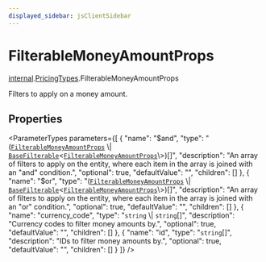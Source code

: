 ```yaml
---
displayed_sidebar: jsClientSidebar
---
```



# FilterableMoneyAmountProps

[internal](../../internal/modules/admin_discounts.internal.internal-1.mdx).[PricingTypes](../../internal-1/modules/admin_discounts.internal.internal-1.PricingTypes.mdx).FilterableMoneyAmountProps

Filters to apply on a money amount.

## Properties

<ParameterTypes parameters={[
  {
    "name": "$and",
    "type": "([`FilterableMoneyAmountProps`](admin_discounts.internal.internal-1.PricingTypes.FilterableMoneyAmountProps.mdx) \\| [`BaseFilterable`](../../DAL/interfaces/admin_discounts.internal.internal-1.DAL.BaseFilterable.mdx)<[`FilterableMoneyAmountProps`](admin_discounts.internal.internal-1.PricingTypes.FilterableMoneyAmountProps.mdx)\\>)[]",
    "description": "An array of filters to apply on the entity, where each item in the array is joined with an \"and\" condition.",
    "optional": true,
    "defaultValue": "",
    "children": []
  },
  {
    "name": "$or",
    "type": "([`FilterableMoneyAmountProps`](admin_discounts.internal.internal-1.PricingTypes.FilterableMoneyAmountProps.mdx) \\| [`BaseFilterable`](../../DAL/interfaces/admin_discounts.internal.internal-1.DAL.BaseFilterable.mdx)<[`FilterableMoneyAmountProps`](admin_discounts.internal.internal-1.PricingTypes.FilterableMoneyAmountProps.mdx)\\>)[]",
    "description": "An array of filters to apply on the entity, where each item in the array is joined with an \"or\" condition.",
    "optional": true,
    "defaultValue": "",
    "children": []
  },
  {
    "name": "currency_code",
    "type": "`string` \\| `string`[]",
    "description": "Currency codes to filter money amounts by.",
    "optional": true,
    "defaultValue": "",
    "children": []
  },
  {
    "name": "id",
    "type": "`string`[]",
    "description": "IDs to filter money amounts by.",
    "optional": true,
    "defaultValue": "",
    "children": []
  }
]} />
